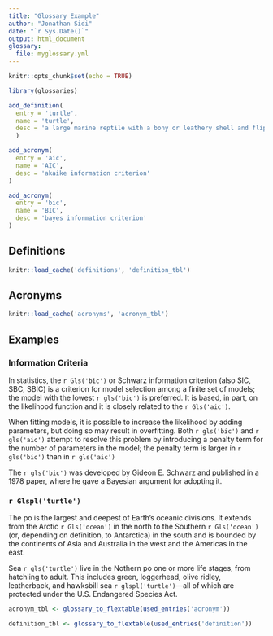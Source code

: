 ```yaml
---
title: "Glossary Example"
author: "Jonathan Sidi"
date: "`r Sys.Date()`"
output: html_document
glossary:
  file: myglossary.yml
---
```


```r
knitr::opts_chunk$set(echo = TRUE)
```

```r
library(glossaries)
```

```r
add_definition(
  entry = 'turtle',
  name = 'turtle',
  desc = 'a large marine reptile with a bony or leathery shell and flippers, coming ashore annually on sandy beaches to lay egg'
  )
```

```r
add_acronym(
  entry = 'aic',
  name = 'AIC',
  desc = 'akaike information criterion'
)

add_acronym(
  entry = 'bic',
  name = 'BIC',
  desc = 'bayes information criterion'
)
```

## Definitions

```r
knitr::load_cache('definitions', 'definition_tbl')
```

## Acronyms

```r
knitr::load_cache('acronyms', 'acronym_tbl')
```

## Examples

### Information Criteria

In statistics, the `r Gls('bic')` or Schwarz information criterion (also SIC, SBC, SBIC) is a criterion for model selection among a finite set of models; the model with the lowest `r gls('bic')` is preferred. It is based, in part, on the likelihood function and it is closely related to the `r Gls('aic')`.

When fitting models, it is possible to increase the likelihood by adding parameters, but doing so may result in overfitting. Both `r gls('bic')` and `r gls('aic')` attempt to resolve this problem by introducing a penalty term for the number of parameters in the model; the penalty term is larger in `r gls('bic')` than in `r gls('aic')`

The `r gls('bic')` was developed by Gideon E. Schwarz and published in a 1978 paper, where he gave a Bayesian argument for adopting it.

### `r Glspl('turtle')`

The po is the largest and deepest of Earth's oceanic divisions. It extends from the Arctic `r Gls('ocean')` in the north to the Southern `r Gls('ocean')` (or, depending on definition, to Antarctica) in the south and is bounded by the continents of Asia and Australia in the west and the Americas in the east.

Sea `r gls('turtle')` live in the Nothern po one or more life stages, from hatchling to adult. This includes green, loggerhead, olive ridley, leatherback, and hawksbill sea `r glspl('turtle')`—all of which are protected under the U.S. Endangered Species Act.

```r
acronym_tbl <- glossary_to_flextable(used_entries('acronym'))
```

```r
definition_tbl <- glossary_to_flextable(used_entries('definition'))
```

